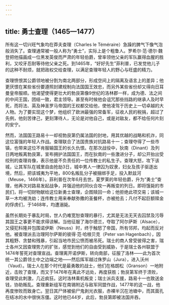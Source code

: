 ```yaml
---
---
---
```

title: 勇士查理（1465—1477）
---




所有这一切兴旺气象均在莽夫查理（Charles le Téméraire）急躁的脾气下像气泡般消失了。查理通常被一般人称为“勇士”，实际上是个粗鲁人。罗希尔·范·德尔·魏登把他描画成一位黑发英俊而严肃的年轻伯爵，曾率领他父亲的军队赢得血腥的胜利，又咬牙忍耐等待他父亲之死。到1465年，“好好先生”菲利普，已发觉他儿子的这种不耐烦，就把政权交给查理，以满足查理年轻人的野心与旺盛的精力。

查理愤恨其公爵领地被分割为南北两部分，形成空间上的隔离及语言上的差异；他更厌恨在某些省份要遵照封建规制向法国国王效忠，而另外某些省份却又得向日耳曼皇帝服顺。他渴望使得更壮大的勃艮第像9世纪的洛林郡一样，成为德、法之间的中间王国，团结一致，君主领导。甚至有时候他会诅咒那些挡路的继承人及时早死，而将法、英及神圣罗马帝国的王权都交给他，使他凌驾于历史上一切卓越的大人物。为了要实现这个梦，他组织了欧洲最强的常备军，征收人民的税捐，超过了先例，他刻苦律己，更刻薄待人，无论是对他自己，或是对敌友，都不给任何片刻的安宁。

然而，法国国王路易十一却视勃艮第仍属法国的封地，用其优越的战略和机诈，同这位富强的年轻人作战。查理联合了法国贵族对抗路易十一；查理夺得了一些市镇，也带来这位不肯服输国王的长久仇恨。在那次战役中，狄南（Dinant）及列日两地叛离勃艮第，宣布拥护法国国王，而在狄南的一些激进分子，却公开抬出受绞刑的查理肖像，表示他是不负责任的一位传教士的私生子。查理大怒，攻下该城，让其军队在城里自由抢劫3日，城中男人一律囚为奴隶，妇女及孩子驱逐出境，然后，把该城夷为平地，800名叛乱分子被捆绑手足，投入默兹河（Meuse，1466年）。菲利普在次年6月去世。夏罗莱的年轻伯爵，升为“勇士”查理，他再次对路易发起战争，并强迫他的同伙合攻一再叛变的列日。即将饿毙的市民们，将一切财物献给这位新勇士查理，企图赎回一命；他拒绝此项交易；该城一草一木均被洗劫；连传教士用来奉献弥撒的圣餐杯，亦被抢去；凡付不起巨额赎金的俘虏们，于1468年，均遭溺毙。

虽然长期处于暴乱时局，世人仍难宽恕查理的暴行，尤其是无法无天去囚禁及污辱其国王之事更不能求得谅解。当他征服了海尔德兰，夺取了阿尔萨斯（Alsace），又侵犯科隆并包围诺伊斯（Neuss）时，终于触怒了帝国，所有邻邦，均起而反对他。被查理派去治理阿尔萨斯的彼得·范·哈根贝克（Peter van Hagenbach），因其粗野、贪婪和残暴，引起当地市民公愤而被吊死。瑞士的商人曾受彼得之害，瑞士各州又因查理势力的扩张，感觉到他们的自由受到威胁，于是瑞士各州联盟于1474年誓死对查理宣战。查理离开诺伊斯，转向南部，征服了洛林——此为首次统一其公爵领土中之边端之地——然后挥军越过侏罗山（Jura），进入沃州（Vaud）。瑞士人在那个时代是最勇敢的战士，他们在格朗松（Granson）一地附近，击败了查理，而又于1476年在离此不远处，再度获胜；勃艮第军终于溃败，查理受此刺激，几近疯狂。这时洛林乘机叛变；瑞士派兵支援，路易十一也致送金钱，协助叛乱。查理重新组军在南锡附近与敌军同盟作战，1477年的这一战，他再度惨败而致身亡。翌日其尸体被偷尸鬼剥光衣服，赤裸半沉在池塘中，而其面孔在结冰的水中很快冻僵。这时他已44岁，此后，勃艮第即被法国并吞。